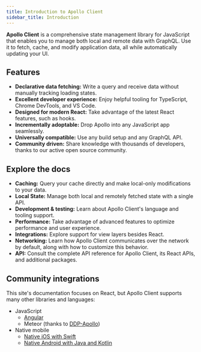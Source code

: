 ```yaml
---
title: Introduction to Apollo Client
sidebar_title: Introduction
---
```



**Apollo Client** is a comprehensive state management library for JavaScript that enables you to manage both local and remote data with GraphQL. Use it to fetch, cache, and modify application data, all while automatically updating your UI.

## Features

- **Declarative data fetching:** Write a query and receive data without manually tracking loading states.
- **Excellent developer experience:** Enjoy helpful tooling for TypeScript, Chrome DevTools, and VS Code.
- **Designed for modern React:** Take advantage of the latest React features, such as hooks.
- **Incrementally adoptable:** Drop Apollo into any JavaScript app seamlessly.
- **Universally compatible:** Use any build setup and any GraphQL API.
- **Community driven:** Share knowledge with thousands of developers, thanks to our active open source community.

## Explore the docs

- **Caching:** Query your cache directly and make local-only modifications to your data.
- **Local State:** Manage both local and remotely fetched state with a single API.
- **Development & testing:** Learn about Apollo Client's language and tooling support.
- **Performance:** Take advantage of advanced features to optimize performance and user experience.
- **Integrations:** Explore support for view layers besides React.
- **Networking:** Learn how Apollo Client communicates over the network by default, along with how to customize this behavior.
- **API:** Consult the complete API reference for Apollo Client, its React APIs, and additional packages.

## Community integrations

This site's documentation focuses on React, but Apollo Client supports many other libraries and languages:

- JavaScript
  - [Angular](https://apollo-angular.com)
  - Meteor (thanks to [DDP-Apollo](https://github.com/Swydo/ddp-apollo))
- Native mobile
  - [Native iOS with Swift](https://www.apollographql.com/docs/ios)
  - [Native Android with Java and Kotlin](https://www.apollographql.com/docs/android)
